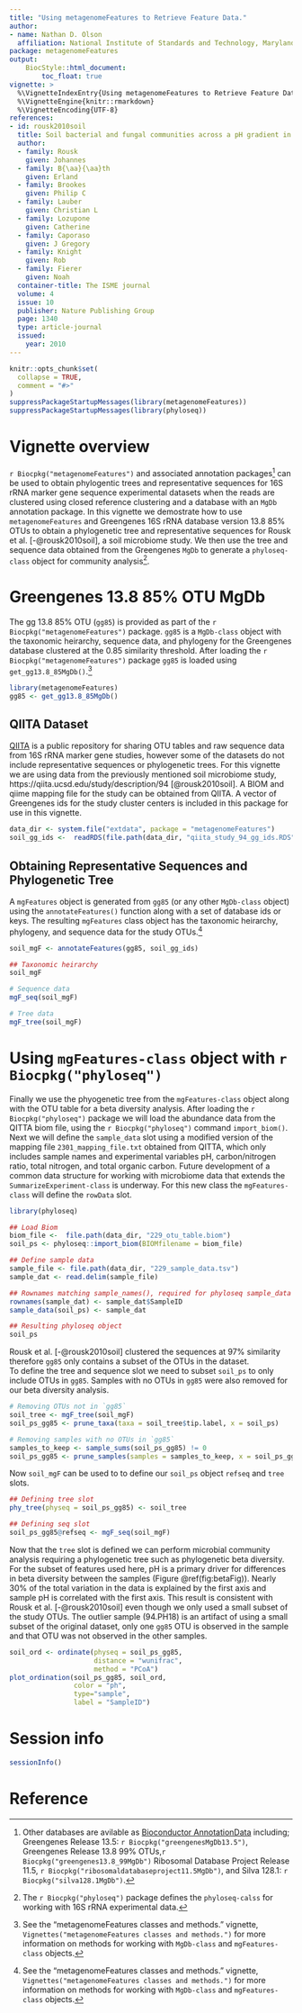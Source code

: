 ```yaml
---
title: "Using metagenomeFeatures to Retrieve Feature Data."
author: 
- name: Nathan D. Olson
  affiliation: National Institute of Standards and Technology, Maryland, USA
package: metagenomeFeatures
output: 
    BiocStyle::html_document:
        toc_float: true
vignette: >
  %\VignetteIndexEntry{Using metagenomeFeatures to Retrieve Feature Data.}
  %\VignetteEngine{knitr::rmarkdown}
  %\VignetteEncoding{UTF-8}
references:
- id: rousk2010soil
  title: Soil bacterial and fungal communities across a pH gradient in an arable soil.
  author:
  - family: Rousk
    given: Johannes
  - family: B{\aa}{\aa}th
    given: Erland
  - family: Brookes
    given: Philip C
  - family: Lauber
    given: Christian L
  - family: Lozupone
    given: Catherine
  - family: Caporaso
    given: J Gregory
  - family: Knight
    given: Rob
  - family: Fierer
    given: Noah
  container-title: The ISME journal
  volume: 4
  issue: 10
  publisher: Nature Publishing Group
  page: 1340
  type: article-journal
  issued:
    year: 2010
---
```


```r
knitr::opts_chunk$set(
  collapse = TRUE,
  comment = "#>"
)
suppressPackageStartupMessages(library(metagenomeFeatures)) 
suppressPackageStartupMessages(library(phyloseq)) 
```

# Vignette overview
`r Biocpkg("metagenomeFeatures")` and associated annotation packages[^1] can be used to obtain phylogentic trees and representative sequences for 16S rRNA marker gene sequence experimental datasets when the reads are clustered using closed reference clustering and a database with an `MgDb` annotation package. 
In this vignette we demostrate how to use `metagenomeFeatures` and  Greengenes 16S rRNA database version 13.8 85\% OTUs to obtain a phylogenetic tree and representative sequences for Rousk et al. [-@rousk2010soil], 
a soil microbiome study. 
We then use the tree and sequence data obtained from the Greengenes `MgDb` to generate a `phyloseq-class` object for community analysis[^2]. 


# Greengenes 13.8 85\% OTU MgDb
The gg 13.8 85% OTU  (`gg85`) is provided as part of the `r Biocpkg("metagenomeFeatures")` package. 
`gg85` is a `MgDb-class` object with the taxonomic heirarchy, sequence data, and phylogeny for the Greengenes database clustered at the 0.85 similarity threshold. 
After loading the `r Biocpkg("metagenomeFeatures")` package `gg85` is loaded using `get_gg13.8_85MgDb()`.[^3] 

```r
library(metagenomeFeatures)
gg85 <- get_gg13.8_85MgDb()
```



##  QIITA Dataset 
[QIITA](https://qiita.ucsd.edu) is a public repository for sharing OTU tables and raw sequence data from 16S rRNA marker gene studies, however some of the datasets do not include representative sequences or phylogenetic trees. 
For this vignette we are using data from the previously mentioned soil microbiome study, https://qiita.ucsd.edu/study/description/94 [@rousk2010soil]. 
A BIOM and qiime mapping file for the study can be obtained from QIITA. 
A vector of Greengenes ids for the study cluster centers is included in this package for use in this vignette. 

```r
data_dir <- system.file("extdata", package = "metagenomeFeatures")
soil_gg_ids <-  readRDS(file.path(data_dir, "qiita_study_94_gg_ids.RDS"))
```

## Obtaining Representative Sequences and Phylogenetic Tree 
A `mgFeatures` object is generated from `gg85` (or any other `MgDb-class` object) using the `annotateFeatures()` function along with a set of database ids or keys.
The resulting `mgFeatures` class object has the taxonomic heirarchy, phylogeny, and sequence data for the study OTUs.[^3]

```r
soil_mgF <- annotateFeatures(gg85, soil_gg_ids)

## Taxonomic heirarchy
soil_mgF

# Sequence data
mgF_seq(soil_mgF)

# Tree data 
mgF_tree(soil_mgF)
```

# Using `mgFeatures-class` object with `r Biocpkg("phyloseq")` 
Finally we use the phyogenetic tree from the `mgFeatures-class` object along with the OTU table for a beta diversity analysis.
After loading the `r Biocpkg("phyloseq")` package we will load the abundance data from the QITTA biom file, using the `r Biocpkg("phyloseq")` command `import_biom()`.  
Next we will define the `sample_data` slot using a modified version of the mapping file `2301_mapping_file.txt` obtained from QITTA, which only includes sample names and experimental variables pH, carbon/nitrogen ratio, total nitrogen, and total organic carbon. 
Future development of a common data structure for working with microbiome data  that extends the `SummarizeExperiment-class` is underway.
For this new class the `mgFeatures-class` will define the `rowData` slot. 

```r
library(phyloseq)

## Load Biom
biom_file <-  file.path(data_dir, "229_otu_table.biom")
soil_ps <- phyloseq::import_biom(BIOMfilename = biom_file)

## Define sample data
sample_file <- file.path(data_dir, "229_sample_data.tsv")
sample_dat <- read.delim(sample_file)

## Rownames matching sample_names(), required for phyloseq sample_data slot
rownames(sample_dat) <- sample_dat$SampleID
sample_data(soil_ps) <- sample_dat

## Resulting phyloseq object
soil_ps
```

Rousk et al. [-@rousk2010soil] clustered the sequences at 97\% similarity therefore 
 `gg85` only contains a subset of the OTUs in the dataset.  
To define the tree and sequence slot we need to subset `soil_ps` to only include OTUs in `gg85`. 
Samples with no OTUs in `gg85` were also removed for our beta diversity analysis.

```r
# Removing OTUs not in `gg85`
soil_tree <- mgF_tree(soil_mgF)
soil_ps_gg85 <- prune_taxa(taxa = soil_tree$tip.label, x = soil_ps)

# Removing samples with no OTUs in `gg85`
samples_to_keep <- sample_sums(soil_ps_gg85) != 0
soil_ps_gg85 <- prune_samples(samples = samples_to_keep, x = soil_ps_gg85)
```


Now `soil_mgF` can be used to to define our `soil_ps` object `refseq` and `tree` slots.
```r
## Defining tree slot
phy_tree(physeq = soil_ps_gg85) <- soil_tree

## Defining seq slot
soil_ps_gg85@refseq <- mgF_seq(soil_mgF)
```


Now that the `tree` slot is defined we can perform microbial community analysis requiring a phylogenetic tree such as phylogenetic beta diversity. 
For the subset of features used here, pH is a primary driver for differences in beta diversity between the samples (Figure \@ref(fig:betaFig)). 
Nearly 30\% of the total variation in the data is explained by the first axis and sample pH is correlated with the first axis. 
This result is consistent with Rousk et al. [-@rousk2010soil] even though we only used a small subset of the study OTUs. The outlier sample (94.PH18) is an artifact of using a small subset of the original dataset, only one `gg85` OTU is observed in the sample and that OTU was not observed in the other samples. 

```r
soil_ord <- ordinate(physeq = soil_ps_gg85, 
                     distance = "wunifrac", 
                     method = "PCoA")
plot_ordination(soil_ps_gg85, soil_ord, 
                color = "ph", 
                type="sample",
                label = "SampleID")
```


# Session info {.unnumbered}
```r
sessionInfo()
```


[^1]: Other databases are avilable as [Bioconductor AnnotationData](https://www.bioconductor.org/packages/release/data/annotation/) including; Greengenes Release 13.5: `r Biocpkg("greengenesMgDb13.5")`,  Greengenes Release 13.8 99% OTUs,`r Biocpkg("greengenes13.8_99MgDb")`  Ribosomal Database Project Release 11.5, `r Biocpkg("ribosomaldatabaseproject11.5MgDb")`, and Silva 128.1: `r Biocpkg("silva128.1MgDb")`.
[^2]: The `r Biocpkg("phyloseq")` package defines the `phyloseq-calss` for working with 16S rRNA experimental data.
[^3]: See the "metagenomeFeatures classes and methods." vignette, `Vignettes("metagenomeFeatures classes and methods.")` for more information on methods for working with `MgDb-class` and `mgFeatures-class` objects. 

# Reference {.unnumbered}
